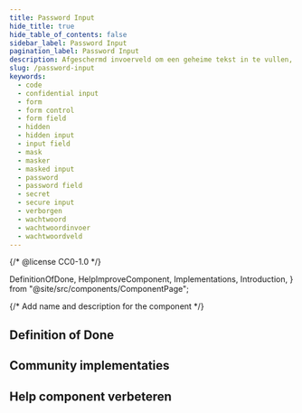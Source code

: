 ```yaml
---
title: Password Input
hide_title: true
hide_table_of_contents: false
sidebar_label: Password Input
pagination_label: Password Input
description: Afgeschermd invoerveld om een geheime tekst in te vullen, zoals een wachtwoord.
slug: /password-input
keywords:
  - code
  - confidential input
  - form
  - form control
  - form field
  - hidden
  - hidden input
  - input field
  - mask
  - masker
  - masked input
  - password
  - password field
  - secret
  - secure input
  - verborgen
  - wachtwoord
  - wachtwoordinvoer
  - wachtwoordveld
---
```


{/* @license CC0-1.0 */}

  DefinitionOfDone,
  HelpImproveComponent,
  Implementations,
  Introduction,
} from "@site/src/components/ComponentPage";

{/* Add name and description for the component */}


<Introduction component={component} headingLevel={1} description={description} />

## Definition of Done

<DefinitionOfDone component={component} headingLevel={3} />

## Community implementaties

<Implementations component={component} headingLevel={3} />

## Help component verbeteren

<HelpImproveComponent component={component} headingLevel={3} />
